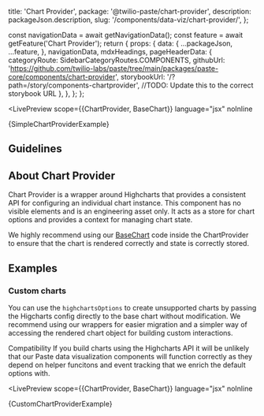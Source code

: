 

  title: 'Chart Provider',
  package: '@twilio-paste/chart-provider',
  description: packageJson.description,
  slug: '/components/data-viz/chart-provider/',
};


  const navigationData = await getNavigationData();
  const feature = await getFeature('Chart Provider');
  return {
    props: {
      data: {
        ...packageJson,
        ...feature,
      },
      navigationData,
      mdxHeadings,
      pageHeaderData: {
        categoryRoute: SidebarCategoryRoutes.COMPONENTS,
        githubUrl: 'https://github.com/twilio-labs/paste/tree/main/packages/paste-core/components/chart-provider',
        storybookUrl: '/?path=/story/components-chartprovider', //TODO: Update this to the correct storybook URL
      },
    },
  };
};

<LivePreview
  scope={{ChartProvider, BaseChart}}
  language="jsx"
  noInline
>
{SimpleChartProviderExample}
</LivePreview>

## Guidelines

## About Chart Provider

Chart Provider is a wrapper around Highcharts that provides a consistent API for configuring an individual chart instance. This component has no visible elements and is an engineering asset only. It acts as a store for chart options and provides a context for managing chart state.

We highly recommend using our [BaseChart](/foundations/data-visualization/engineering#basechart) code inside the ChartProvider to ensure that the chart is rendered correctly and state is correctly stored.

## Examples

### Custom charts

You can use the `highchartsOptions` to create unsupported charts by passing the Higcharts config directly to the base chart without modification. We recommend using our wrappers for easier migration and a simpler way of accessing the rendered chart object for building custom interactions.

<Box marginBottom="space60">
  <Callout variant="warning">
    <CalloutHeading>Compatibility</CalloutHeading>
    <CalloutText>If you build charts using the Highcharts API it will be unlikely that our Paste data visualization components will function correctly as they depend on helper funcitons and event tracking that we enrich the default options with.</CalloutText>
  </Callout>
</Box>

<LivePreview
  scope={{ChartProvider, BaseChart}}
  language="jsx"
  noInline
>
{CustomChartProviderExample}
</LivePreview>

